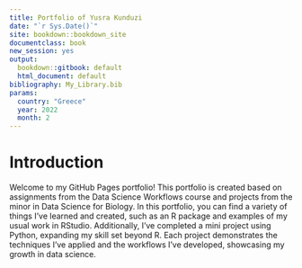 ```yaml
---
title: Portfolio of Yusra Kunduzi
date: "`r Sys.Date()`"
site: bookdown::bookdown_site
documentclass: book
new_session: yes
output:
  bookdown::gitbook: default
  html_document: default
bibliography: My_Library.bib
params:
  country: "Greece"
  year: 2022
  month: 2
---
```



# Introduction

Welcome to my GitHub Pages portfolio! This portfolio is created based on assignments from the Data Science Workflows course and projects from the minor in Data Science for Biology. In this portfolio, you can find a variety of things I’ve learned and created, such as an R package and examples of my usual work in RStudio. Additionally, I’ve completed a mini project using Python, expanding my skill set beyond R. Each project demonstrates the techniques I’ve applied and the workflows I’ve developed, showcasing my growth in data science.

